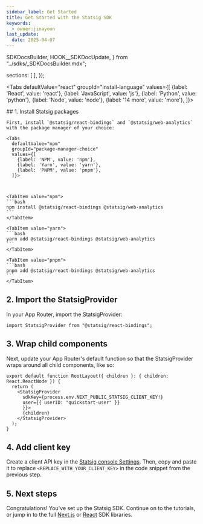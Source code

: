 ```yaml
---
sidebar_label: Get Started
title: Get Started with the Statsig SDK
keywords:
  - owner:jinayoon
last_update:
  date: 2025-04-07
---
```


  SDKDocsBuilder,
  HOOK__SDKDocUpdate,
} from "../sdks/_SDKDocsBuilder.mdx";




  sections: [
  ],
});



<Tabs
  defaultValue="react"
  groupId="install-language"
  values={[
    {label: 'React', value: 'react'},
    {label: 'JavaScript', value: 'js'},
    {label: 'Python', value: 'python'},
    {label: 'Node', value: 'node'},
    {label: '14 more', value: 'more'},
  ]}>

  <TabItem value="react">
    ## 1. Install Statsig packages

    First, install `@statsig/react-bindings` and `@statsig/web-analytics` with the package manager of your choice:

    <Tabs
      defaultValue="npm"
      groupId="package-manager-choice"
      values={[
        {label: 'NPM', value: 'npm'},
        {label: 'Yarn', value: 'yarn'},
        {label: 'PNPM', value: 'pnpm'},
      ]}>



    <TabItem value="npm">
    ```bash
    npm install @statsig/react-bindings @statsig/web-analytics
    ```
    </TabItem>

    <TabItem value="yarn">
    ```bash
    yarn add @statsig/react-bindings @statsig/web-analytics
    ```
    </TabItem>

    <TabItem value="pnpm">
    ```bash
    pnpm add @statsig/react-bindings @statsig/web-analytics
    ```
    </TabItem>
</Tabs>

  ## 2. Import the StatsigProvider
  In your App Router, import the StatsigProvider:

  ```tsx
  import StatsigProvider from "@statsig/react-bindings";
  ```

  ## 3. Wrap child components
  Next, update your App Router's default function so that the StatsigProvider wraps around all child components, like so:

  ```tsx
  export default function RootLayout({ children }: { children: React.ReactNode }) {
    return (
      <StatsigProvider 
        sdkKey={process.env.NEXT_PUBLIC_STATSIG_CLIENT_KEY!}
        user={{ userID: "quickstart-user" }}
        }}>
        {children}
      </StatsigProvider>
    );
  }
  ```
  
  ## 4. Add client key
  Create a client API key in the [Statsig console Settings](https://console.statsig.com/api_keys). Then, copy and paste it to replace `<REPLACE_WITH_YOUR_CLIENT_KEY>` in the code snippet from the previous step.
  
  ## 5. Next steps
  Congratulations! You've set up the Statsig SDK. Continue on to the tutorials, or jump in to the full [Next.js](/client/javascript-sdk/next-js) or [React](/client/javascript-sdk/react) SDK libraries.
  </TabItem>

  <TabItem value="js">
  </TabItem>
  <TabItem value="python">
  </TabItem>
  <TabItem value="node">
  </TabItem>
  <TabItem value="more">
  </TabItem>

</Tabs>